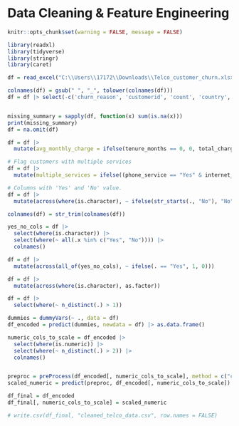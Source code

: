 # Data Cleaning & Feature Engineering

```r
knitr::opts_chunk$set(warning = FALSE, message = FALSE)
```


```r
library(readxl)
library(tidyverse)
library(stringr)
library(caret)

```

```r
df = read_excel("C:\\Users\\17172\\Downloads\\Telco_customer_churn.xlsx")
```

```r
colnames(df) = gsub(" ", "_", tolower(colnames(df)))
df = df |> select(-c('churn_reason', 'customerid', 'count', 'country', 'city', 'zip_code', 'lat_long', 'latitude', 'longitude', 'churn_label', 'churn_score'))


missing_summary = sapply(df, function(x) sum(is.na(x)))
print(missing_summary)
df = na.omit(df)
```


```r

df = df |>
  mutate(avg_monthly_charge = ifelse(tenure_months == 0, 0, total_charges / tenure_months))

# Flag customers with multiple services
df = df |>
  mutate(multiple_services = ifelse((phone_service == "Yes" & internet_service != "No"), 1, 0))
```
```r
# Columns with 'Yes' and 'No' value.
df = df |>
  mutate(across(where(is.character), ~ ifelse(str_starts(., "No"), "No", .)))

colnames(df) = str_trim(colnames(df))

yes_no_cols = df |>
  select(where(is.character)) |>
  select(where(~ all(.x %in% c("Yes", "No")))) |>
  colnames()

df = df |>
  mutate(across(all_of(yes_no_cols), ~ ifelse(. == "Yes", 1, 0)))
```

```r
df = df |>
  mutate(across(where(is.character), as.factor))

df = df |>
  select(where(~ n_distinct(.) > 1))

dummies = dummyVars(~ ., data = df)
df_encoded = predict(dummies, newdata = df) |> as.data.frame()

```

```r
numeric_cols_to_scale = df_encoded |>
  select(where(is.numeric)) |>
  select(where(~ n_distinct(.) > 2)) |>
  colnames()


preproc = preProcess(df_encoded[, numeric_cols_to_scale], method = c("center", "scale"))
scaled_numeric = predict(preproc, df_encoded[, numeric_cols_to_scale])

df_final = df_encoded
df_final[, numeric_cols_to_scale] = scaled_numeric
```

```r
# write.csv(df_final, "cleaned_telco_data.csv", row.names = FALSE)
```


